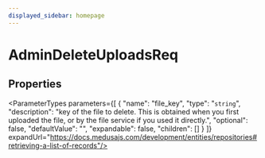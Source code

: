 ```yaml
---
displayed_sidebar: homepage
---
```



# AdminDeleteUploadsReq

## Properties

<ParameterTypes parameters={[
  {
    "name": "file_key",
    "type": "`string`",
    "description": "key of the file to delete. This is obtained when you first uploaded the file, or by the file service if you used it directly.",
    "optional": false,
    "defaultValue": "",
    "expandable": false,
    "children": []
  }
]} expandUrl="https://docs.medusajs.com/development/entities/repositories#retrieving-a-list-of-records"/>
